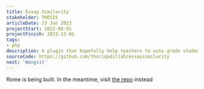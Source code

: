 ```yaml
---
title: Essay Similarity
stakeholder: THESIS
articleDate: 23 Jan 2023
projectStart: 2022-08-01
projectFinish: 2022-12-01
tags: 
- php
description: A plugin that hopefully help teachers to auto grade student answer by comparing the similarity of student’s answer and teacher’s answer key with machine learning
sourceCode: https://github.com/thoriqadillah/essaysimilarity
next: 'Wangsit'
---
```


Rome is being built. In the meantime, visit [the repo](https://github.com/thoriqadillah/essaysimilarity) instead